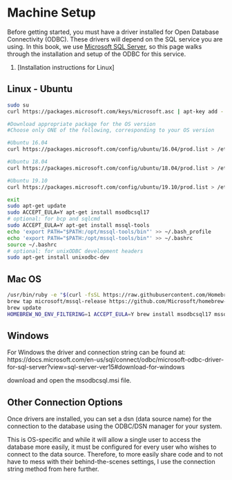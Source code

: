 # Machine Setup

Before getting started, you must have a driver installed for Open Database Connectivity (ODBC). These drivers will depend on the SQL service you are using. In this book, we use [Microsoft SQL Server](https://www.microsoft.com/en-us/sql-server/default.aspx), so this page walks through the installation and setup of the ODBC for this service.

1. [Installation instructions for Linux]

## Linux - Ubuntu
```bash
sudo su
curl https://packages.microsoft.com/keys/microsoft.asc | apt-key add -

#Download appropriate package for the OS version
#Choose only ONE of the following, corresponding to your OS version

#Ubuntu 16.04
curl https://packages.microsoft.com/config/ubuntu/16.04/prod.list > /etc/apt/sources.list.d/mssql-release.list

#Ubuntu 18.04
curl https://packages.microsoft.com/config/ubuntu/18.04/prod.list > /etc/apt/sources.list.d/mssql-release.list

#Ubuntu 19.10
curl https://packages.microsoft.com/config/ubuntu/19.10/prod.list > /etc/apt/sources.list.d/mssql-release.list

exit
sudo apt-get update
sudo ACCEPT_EULA=Y apt-get install msodbcsql17
# optional: for bcp and sqlcmd
sudo ACCEPT_EULA=Y apt-get install mssql-tools
echo 'export PATH="$PATH:/opt/mssql-tools/bin"' >> ~/.bash_profile
echo 'export PATH="$PATH:/opt/mssql-tools/bin"' >> ~/.bashrc
source ~/.bashrc
# optional: for unixODBC development headers
sudo apt-get install unixodbc-dev
```

## Mac OS
```bash
/usr/bin/ruby -e "$(curl -fsSL https://raw.githubusercontent.com/Homebrew/install/master/install)"
brew tap microsoft/mssql-release https://github.com/Microsoft/homebrew-mssql-release
brew update
HOMEBREW_NO_ENV_FILTERING=1 ACCEPT_EULA=Y brew install msodbcsql17 mssql-tools
```

## Windows
For Windows the driver and connection string can be found at:
https://docs.microsoft.com/en-us/sql/connect/odbc/microsoft-odbc-driver-for-sql-server?view=sql-server-ver15#download-for-windows

download and open the msodbcsql.msi file.

## Other Connection Options

Once drivers are installed, you can set a dsn (data source name) for the connection to the database using the ODBC/DSN manager for your system.

This is OS-specific and while it will allow a single user to access the database more easily, it must be configured for every user who wishes to connect to the data source. Therefore, to more easily share code and to not have to mess with their behind-the-scenes settings, I use the connection string method from here further. 